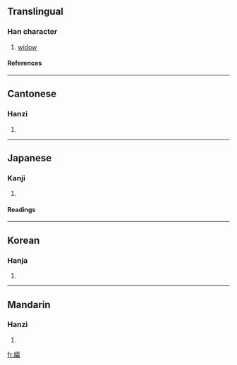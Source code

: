 ==Translingual==
===Han character===
{{Han char|rn=38|rad=女|as=17|sn=20|four=4146<sub>3</sub>|canj=女一月山 (VMBU)}}
# [[widow]]
====References====
{{Han ref|kx=0273.430|dkj=06885|dj=0542.180|hdz=21090.070|uh=5B40|ud=23360|bh=C45C|bd=50268}}
----
==Cantonese==
===Hanzi===
{{yue-hanzi|jyut=|y=sung1}}
# {{defn|Cantonese}}
----
==Japanese==
===Kanji===
{{ja-kanji|grade=|rs=女17}}
# {{defn|Japanese}} 
====Readings====
{{ja-readings|on=[[そう]] (sō)|kun=[[やもめ]] (yamome)}}
----
==Korean==
===Hanja===
{{ko-hanja|hangeul=상|rv=sang|mr=sang}}
# {{defn|Korean}}
----
==Mandarin==
===Hanzi===
{{cmn-hanzi|pin=[[shuāng]] ([[shuang1]])|wg=shuang<sup>1</sup>}}
# {{defn|Mandarin}}

[[fr:孀]]